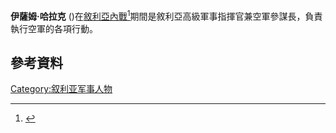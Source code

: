 {{Infobox military person|name=伊薩姆·哈拉克|native_name=|native_name_lang=|birth_date=|death_date=<!-- {{Death date and age|YYYY|MM|DD|YYYY|MM|DD}} death date first, then birth date -->|birth_place=|death_place=|placeofburial=|placeofburial_label=|placeofburial_coordinates=<!-- {{Coord|LAT|LONG|display=inline,title}} -->|allegiance={{flagicon|Syria}} [[叙利亚|叙利亚]]|branch=[[敘利亞阿拉伯空軍|敘利亞阿拉伯空軍]]|serviceyears=|rank=[[将军|将军]]|commands=敘利亞空軍總司令|battles=*[[敘利亞內戰|敘利亞內戰]]
*[[2014年伊拉克北部內戰|2014年伊拉克北部內戰]]|battles_label=}}
'''伊薩姆·哈拉克''' ({{lang-ar|عصام حلاق}})在[[叙利亚内战|敘利亞內戰]]<ref>{{cite news|title=Council Implementing Decision 2012/424/CFSP of 23 July 2012 implementing Decision 2011/782/CFSP concerning restrictive measures against Syria|url=http://eur-lex.europa.eu/LexUriServ/LexUriServ.do?uri=OJ:L:2012:196:0081:01:EN:HTML|work=[[EUR-Lex|EUR-Lex]]|date=24 July 2012|accessdate=2020-07-14|archive-date=2013-05-13|archive-url=https://web.archive.org/web/20130513184958/http://eur-lex.europa.eu/LexUriServ/LexUriServ.do?uri=OJ:L:2012:196:0081:01:EN:HTML|dead-url=no}}</ref>期間是敘利亞高級軍事指揮官兼空軍參謀長，負責執行空軍的各項行動。

== 參考資料 ==
<references />
{{军事人物小作品}}
[[Category:叙利亚军事人物|Category:叙利亚军事人物]]